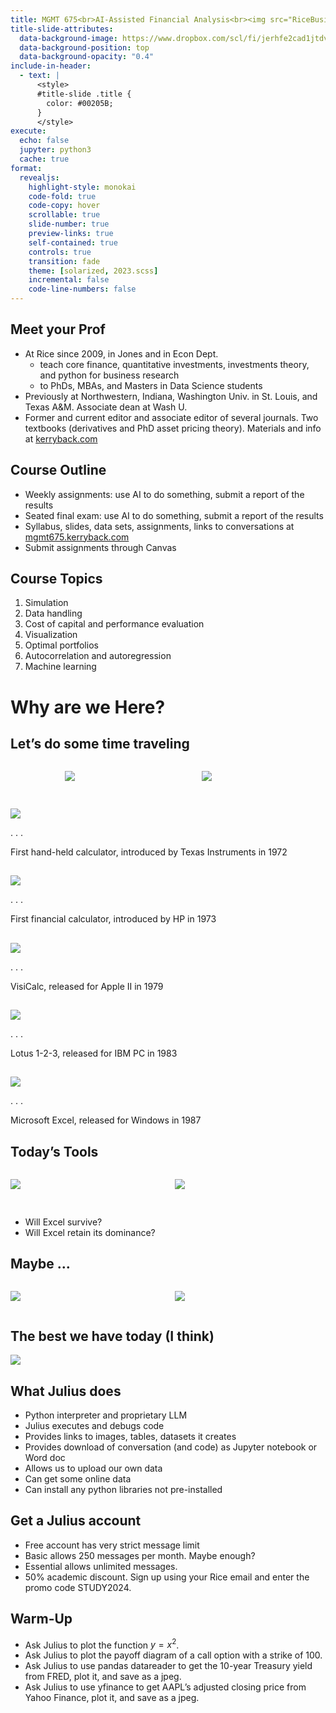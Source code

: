```yaml
---
title: MGMT 675<br>AI-Assisted Financial Analysis<br><img src="RiceBusiness-transparent-logo-sm.png"  height=100><br>Introduction<br>
title-slide-attributes:
  data-background-image: https://www.dropbox.com/scl/fi/jerhfe2cad1jtdvapik71/gpt_image.jpg?rlkey=2dnc3qyozkm24tcl2pzjccxka&dl=1
  data-background-position: top
  data-background-opacity: "0.4"
include-in-header:
  - text: |
      <style>
      #title-slide .title {
        color: #00205B;
      }
      </style>
execute:
  echo: false
  jupyter: python3
  cache: true
format: 
  revealjs:
    highlight-style: monokai
    code-fold: true
    code-copy: hover
    scrollable: true
    slide-number: true
    preview-links: true
    self-contained: true
    controls: true
    transition: fade
    theme: [solarized, 2023.scss]
    incremental: false
    code-line-numbers: false
---
```


   
## Meet your Prof

- At Rice since 2009, in Jones and in Econ Dept.
  - teach core finance, quantitative investments, investments theory, and python for business research 
  - to PhDs, MBAs, and Masters in Data Science students
- Previously at Northwestern, Indiana, Washington Univ. in St. Louis, and Texas A&M.  Associate dean at Wash U.
- Former and current editor and associate editor of several journals. Two textbooks (derivatives and PhD asset pricing theory).  Materials and info at [kerryback.com](https://kerryback.com)

## Course Outline

- Weekly assignments: use AI to do something, submit a report of the results
- Seated final exam: use AI to do something, submit a report of the results
- Syllabus, slides, data sets, assignments, links to conversations at [mgmt675.kerryback.com](https://mgmt675.kerryback.com) 
- Submit assignments through Canvas

## Course Topics

1. Simulation
2. Data handling
3. Cost of capital and performance evaluation
4. Visualization
5. Optimal portfolios
6. Autocorrelation and autoregression
7. Machine learning


# Why are we Here?

## Let's do some time traveling

:::: {.columns}
::: {.column width="15%"}
:::
::: {.column width="35%"}
![](images/bill-ted.jpg)
:::
::: {.column width="5%"}
:::
::: {.column width="45%"}
![](images/hot-tub.jpg)
:::
::::

## 

![](images/ti.jpg)

. . .

First hand-held calculator, introduced by Texas Instruments in 1972

##

![](images/hp80.jpg) 

. . .

First financial calculator, introduced by HP in 1973

## 

![](images/visicalc.png)

. . .

VisiCalc, released for Apple II in 1979

## 

![](images/lotus-123.jpg)

. . .

Lotus 1-2-3, released for IBM PC in 1983

## 

![](images/excel20.png)

. . .

Microsoft Excel, released for Windows in 1987

## Today's Tools

:::: {.columns}
::: {.column width="50%"}
![](images/ChatGPT.jpg)
:::
::: {.column width="50%"}
![](images/python.png)
:::
::::

## 

::: {.incremental}

- Will Excel survive?
- Will Excel retain its dominance?

:::

## Maybe ...

:::: {.columns}
::: {.column width="50%"}
![](images/copilot.jpg)
:::
::: {.column width="50%"}
![](images/python-in-excel.png)
:::
::::


## The best we have today (I think)

![](images/julius.jpg)


## What Julius does

- Python interpreter and proprietary LLM
- Julius executes and debugs code
- Provides links to images, tables, datasets it creates
- Provides download of conversation (and code) as Jupyter notebook or Word doc
- Allows us to upload our own data
- Can get some online data
- Can install any python libraries not pre-installed

## Get a Julius account

- Free account has very strict message limit
- Basic allows 250 messages per month.  Maybe enough?
- Essential allows unlimited messages.
- 50% academic discount.  Sign up using your Rice email and enter the promo code STUDY2024.

## Warm-Up

- Ask Julius to plot the function $y=x^2$. 
- Ask Julius to plot the payoff diagram of a call option with a strike of 100.
- Ask Julius to use pandas datareader to get the 10-year Treasury yield from FRED, plot it, and save as a jpeg.
- Ask Julius to use yfinance to get AAPL's adjusted closing price from Yahoo Finance, plot it, and save as a jpeg.
